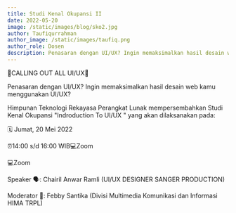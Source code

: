 ```yaml
---
title: Studi Kenal Okupansi II
date: 2022-05-20
image: /static/images/blog/sko2.jpg
author: Taufiqurrahman
author_image: /static/images/taufiq.png
author_role: Dosen
description: Penasaran dengan UI/UX? Ingin memaksimalkan hasil desain web kamu menggunakan UI/UX?
---
```


📢CALLING OUT ALL UI/UX📢

Penasaran dengan UI/UX? Ingin memaksimalkan hasil desain web kamu menggunakan UI/UX?

Himpunan Teknologi Rekayasa Perangkat Lunak mempersembahkan Studi Kenal Okupansi "Indroduction To UI/UX " 
yang akan dilaksanakan pada:

🗓️ Jumat, 20 Mei 2022

⏰14:00 s/d 16:00 WIB💻Zoom

💻Zoom

Speaker 🗣️: Chairil Anwar Ramli (UI/UX DESIGNER SANGER PRODUCTION) 

Moderator 👤: Febby Santika (Divisi Multimedia Komunikasi dan Informasi HIMA TRPL)
